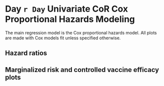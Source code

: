 # Day `r Day` Univariate CoR Cox Proportional Hazards Modeling {#cor-coxph}

The main regression model is the Cox proportional hazards model. All plots are made with Cox models fit unless specified otherwise. 

## Hazard ratios

\begin{table}[H]
\caption{Inference for Day `r Day` antibody marker covariate-adjusted correlates of risk of COVID in the vaccine group: Hazard ratios per 10-fold increment in the marker*}
\begin{center}
    \input{\pathCoRoutput/CoR_univariable_svycoxph_pretty_\studyname}\\
\end{center}
*Baseline covariates adjusted for: age in years, at risk or not, community of color or not
%, baseline risk score
. Average follow-up time \input{\pathCoRoutput/CoR_mean_followup_time_vacc_\studyname} days, maximum follow-up time \input{\pathCoRoutput/CoR_max_followup_time_vacc_\studyname} days.\\
**No. at-risk = number of per-protocol baseline negative vaccine recipients at-risk for COVID at 7 days post Day `r Day` visit; no. cases = number of this cohort with an observed COVID endpoints.

    \label{tab:CoR_univariable_svycoxph_pretty_\studyname}
\end{table}


\begin{table}[H]
\caption{Inference for Day `r Day` antibody marker covariate-adjusted correlates of risk of COVID in the vaccine group: Hazard ratios for Middle vs. Upper tertile vs. Lower tertile*}
\begin{center}
\setlength{\tabcolsep}{.5ex}
\input{\pathCoRoutput/CoR_univariable_svycoxph_cat_pretty_\studyname}\\
\end{center}
*Baseline covariates adjusted for: age in years, at risk or not, community of color or not
%, baseline risk score
. Average follow-up time \input{\pathCoRoutput/CoR_mean_followup_time_vacc_\studyname} days, maximum follow-up time \input{\pathCoRoutput/CoR_max_followup_time_vacc_\studyname} days. 
Cutpoints: 
%Day `r Day` cutpoints: 
\input{\pathCoRoutput/cutpoints_D`r Day`bindSpike_\studyname},  
\input{\pathCoRoutput/cutpoints_D`r Day`bindRBD_\studyname},  
\input{\pathCoRoutput/cutpoints_D`r Day`pseudoneutid50_\studyname},  
\input{\pathCoRoutput/cutpoints_D`r Day`pseudoneutid80_\studyname}.
%fold-rise cutpoints: 
%\input{\pathCoRoutput/cutpoints_D`r Day`overBbindSpike_\studyname},  
%\input{\pathCoRoutput/cutpoints_D`r Day`overBbindRBD_\studyname},  
%\input{\pathCoRoutput/cutpoints_D`r Day`overBpseudoneutid50_\studyname},  
%\input{\pathCoRoutput/cutpoints_D`r Day`overBpseudoneutid80_\studyname}.  
\\
**No. at-risk = number of per-protocol baseline negative vaccine recipients at-risk for COVID at 7 days post Day `r Day` visit; no. cases = number of this cohort with an observed COVID endpoints.\\
***Generalized Wald-test p-value of the null hypothesis that the hazard rate is constant across the Lower, Middle, and Upper tertile groups.

    \label{tab:CoR_univariable_svycoxph_cat_pretty_\studyname}
\end{table}


\begin{figure}[H]
    \includegraphics[width=1\textwidth]{\pathCoRoutput/hr_forest_bindSpike_\studyname}
    \includegraphics[width=1\textwidth]{\pathCoRoutput/hr_forest_bindRBD_\studyname}
    \includegraphics[width=1\textwidth]{\pathCoRoutput/hr_forest_pseudoneutid50_\studyname}
    \includegraphics[width=1\textwidth]{\pathCoRoutput/hr_forest_pseudoneutid80_\studyname}
    \caption{Forest plots of hazard ratios among baseline seronegative vaccine recipients and subgroups with 95\% point-wise confidence intervals.}
\end{figure}

\clearpage



\begin{figure}[H]
    \centering
    \includegraphics[width=1\textwidth]{\pathCoRoutput/hr_forest_marginal_bindSpike_\studyname}
    \caption{Forest plots of hazard ratios of Day `r Day` binding Ab to spike markers among baseline seronegative vaccine recipients (top row) and eight subpopulations (row 2-9) with 95\% point-wise confidence intervals.}
\end{figure}

\begin{figure}[H]
    \centering
    \includegraphics[width=1\textwidth]{\pathCoRoutput/hr_forest_marginal_bindRBD_\studyname}
    \caption{Forest plots of hazard ratios of Day `r Day` binding Ab to RBD markers among baseline seronegative vaccine recipients (top row) and eight subpopulations (row 2-9) with 95\% point-wise confidence intervals.}
\end{figure}

\begin{figure}[H]
    \centering
    \includegraphics[width=1\textwidth]{\pathCoRoutput/hr_forest_marginal_pseudoneutid50_\studyname}
    \caption{Forest plots of hazard ratios of Day `r Day` pseudo neut ID50 markers among baseline seronegative vaccine recipients (top row) and eight subpopulations (row 2-9) with 95\% point-wise confidence intervals.}
\end{figure}

<!-- \begin{figure}[H] -->
<!--     \centering -->
<!--     \includegraphics[width=1\textwidth]{\pathCoRoutput/hr_forest_marginal_liveneutmn50_\studyname} -->
<!--     \caption{Forest plots of hazard ratios of Day `r Day` live neut MN50 markers among baseline seronegative vaccine recipients (top row) and eight subpopulations (row 2-9) with 95\% point-wise confidence intervals.} -->
<!-- \end{figure} -->

\begin{figure}[H]
    \centering
    \includegraphics[width=1\textwidth]{\pathCoRoutput/hr_forest_marginal_pseudoneutid80_\studyname}
    \caption{Forest plots of hazard ratios of Day `r Day` pseudo neut ID80 markers among baseline seronegative vaccine recipients (top row) and eight subpopulations (row 2-9) with 95\% point-wise confidence intervals.}
\end{figure}

\clearpage

<!-- \begin{table}[H] -->
<!--     \setlength{\tabcolsep}{.5ex} -->
<!-- \scriptsize{ -->
<!--     \input{\pathCoRoutput/CoR_univariable_svycoxph_\studyname} -->
<!-- } -->
<!-- \caption{CoR models among baseline seronegative vaccine recipients. Each column corresponds to one Cox model fitted by survey::svycoxph.} -->
<!--     \label{tab:CoR_univariable_svycoxph_\studyname} -->
<!-- \end{table} -->


<!-- \begin{table}[H] -->
<!--     \setlength{\tabcolsep}{.5ex} -->
<!--     \input{\pathCoRoutput/CoR_pseudoneutid80_sens_noCases_\studyname} -->
<!-- \caption{CoR models for Day `r Day` pseudo neut ID80 among baseline seronegative vaccine recipients. Each row corresponds to one Cox model fitted by survey::svycoxph.For each model, a different dataset that keeps a random subset of the cases is used. The original dataset has 66 cases.} -->
<!--     \label{tab:CoR_Day`r Day`pseudoneutid80_sens_noCases_\studyname} -->
<!-- \end{table} -->

<!-- \begin{table}[H] -->
<!--     \setlength{\tabcolsep}{.5ex} -->
<!--     \input{\pathCoRoutput/CoR_pseudoneutid80_5cases_\studyname} -->
<!-- \caption{CoR models for Day `r Day` pseudo neut ID80 among baseline seronegative vaccine recipients. Each row corresponds to one Cox model fitted by survey::svycoxph.For each model, a different dataset that keeps a random subset of 5 cases is used.} -->
<!--     \label{tab:CoR_Day`r Day`pseudoneutid80_5cases_\studyname} -->
<!-- \end{table} -->


<!-- \begin{table}[H] -->
<!--     \input{\pathCoRoutput/CoR_univariable_tps} -->
<!--     \caption{CoR models among baseline seronegative vaccine recipients. Each column corresponds to one logistic regression model fitted by osDesign::tps. } -->
<!--     \label{tab:CoR_univariable_tps} -->
<!-- \end{table} -->

<!-- \begin{table}[H] -->
<!--     \input{\pathCoRoutput/CoR_univariable_hingelogistic} -->
<!--     \caption{CoR models among baseline seronegative vaccine recipients. Each column corresponds to one logistic regression model with hinge fitted by chgnpt::chngptm. } -->
<!--     \label{tab:CoR_univariable_hingelogistic} -->
<!-- \end{table} -->

## Marginalized risk and controlled vaccine efficacy plots


<!-- \begin{figure}[H] -->
<!--     \centering -->
<!--     \includegraphics[width=1\textwidth]{\pathCoRoutput/marginalized_risks1_woplacebo_\studyname} -->
<!--     \caption{Marginalized cumulative risk by Day \protect\input{\pathCoRoutput/timepoints_cum_risk_\studyname} as functions of Day `r Day` markers (=s) among baseline seronegative vaccine recipients with 95\% bootstrap point-wise confidence bands. The horizontal lines indicate the overall cumulative risk of the vaccine arm by Day \protect\input{\pathCoRoutput/timepoints_cum_risk_\studyname} and its 95\% point-wise confidence interval. Histograms of the immunological markers in the vaccine arm are overlaid.} -->
<!-- \end{figure} -->

\begin{figure}[H]
    \centering
    \includegraphics[width=1\textwidth]{\pathCoRoutput/marginalized_risks1_\studyname}
    \caption{Marginalized cumulative risk by Day \protect\input{\pathCoRoutput/timepoints_cum_risk_\studyname} as functions of Day `r Day` markers (=s) among baseline seronegative vaccine recipients with 95\% bootstrap point-wise confidence bands. The horizontal lines indicate the overall cumulative risk of the placebo and vaccine arms by Day \protect\input{\pathCoRoutput/timepoints_cum_risk_\studyname} and its 95\% point-wise confidence interval. Histograms of the immunological markers in the vaccine arm are overlaid. lod: lower limit of detection.}
\end{figure}

\begin{figure}[H]
    \centering
    \includegraphics[width=1\textwidth]{\pathCoRoutput/marginalized_risks2_woplacebo_\studyname}
    \caption{Marginalized cumulative risk by Day \protect\input{\pathCoRoutput/timepoints_cum_risk_\studyname} as functions of Day `r Day` markers above a threshold ($\geq s$) among baseline seronegative vaccine recipients with 95\% bootstrap point-wise confidence bands (at least 5 cases are required). The horizontal lines indicate the overall cumulative risk of the vaccine arm by Day \protect\input{\pathCoRoutput/timepoints_cum_risk_\studyname} and its 95\% point-wise confidence interval. Histograms of the immunological markers in the vaccine arm are overlaid. lod: lower limit of detection.}
\end{figure}

\begin{figure}[H]
    \centering
    \includegraphics[width=1\textwidth]{\pathCoRoutput/controlled_ve_curves_\studyname}
    \caption{Controlled VE with sensitivity analysis as functions of Day `r Day` markers (=s) among baseline seronegative vaccine recipients with 95\% bootstrap point-wise confidence bands. Histograms of the immunological markers in the vaccine arm are overlaid. lod: lower limit of detection.}
\end{figure}


<!-- \begin{figure}[H] -->
<!--     \centering -->
<!--     \includegraphics[width=1\textwidth]{\pathCoRoutput/marginalized_risks2_\studyname} -->
<!--     \caption{Marginalized cumulative risk by Day \protect\input{\pathCoRoutput/timepoints_cum_risk_\studyname} as functions of Day `r Day` markers above a threshold (>=s) among baseline seronegative vaccine recipients with 95\% bootstrap point-wise confidence bands (at least 5 cases are required). The horizontal lines indicate the overall cumulative risk of the placebo and vaccine arms by Day \protect\input{\pathCoRoutput/timepoints_cum_risk_\studyname} and its 95\% point-wise confidence interval. Histograms of the immunological markers in the vaccine arm are overlaid.} -->
<!-- \end{figure} -->



\begin{figure}[H]
    \centering
    \includegraphics[width=1\textwidth]{\pathCoRoutput/marginalized_risks_cat_\studyname}
    \caption{Marginalized cumulative incidence rate curves for trichotomized Day `r Day` markers among baseline seronegative vaccine recipients. The gray line is the overall cumulative incidence rate curve in the placebo arm.}
\end{figure}
